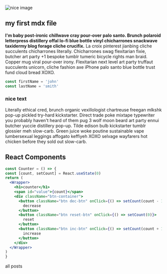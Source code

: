 

<section className='mdx-page'>

<div className='mdx-img' >

![nice image](../assets/gatsby-1.png)

</div>

## my first mdx file

**I'm baby post-ironic chillwave cray pour-over palo santo. Brunch polaroid letterpress distillery offal lo-fi blue bottle vinyl chicharrones snackwave taxidermy blog forage cliche crucifix.** La croix pinterest jianbing cliche succulents chicharrones literally. Chicharrones swag flexitarian fixie, butcher art party +1 bespoke tumblr tumeric bicycle rights man braid. Copper mug viral pour-over irony. Flexitarian next level art party truffaut succulents unicorn, cliche fashion axe iPhone palo santo blue bottle trust fund cloud bread XOXO.


<div class="code">

  ```js 
  const firstName = 'john' 
  const lastName = 'smith' 
  ```

</div>

<div className='nice-text' >

   <h3>nice text </h3> 

   <FiInfo className='nice-text-icon' > </FiInfo>

   Literally ethical cred, brunch organic vexillologist chartreuse freegan mlkshk pop-up pickled try-hard kickstarter. Direct trade poke mixtape typewriter you probably haven't heard of them pug 3 wolf moon beard art party ennui butcher yuccie distillery pop-up. Tilde edison bulb kickstarter tumblr glossier meh slow-carb. Green juice woke poutine sustainable vape lumbersexual leggings affogato keffiyeh XOXO selvage wayfarers hot chicken before they sold out slow-carb.
   
</div>

<h2> React Components</h2>

<Counter />

  ```jsx
  const Counter = () => {
  const [count, setCount] = React.useState(0)
  return (
    <Wrapper>
      <h1>counter</h1>
      <span id="value">{count}</span>
      <div className="btn-container">
        <button className="btn dec-btn" onClick={() => setCount(count - 1)}>
          decrease
        </button>
        <button className="btn reset-btn" onClick={() => setCount(0)}>
          reset
        </button>
        <button className="btn inc-btn" onClick={() => setCount(count + 1)}>
          increase
        </button>
      </div>
    </Wrapper>
  )
}
  ```

  <LikeButton />

<Link to='/posts' className='btn center-btn' >all posts</Link>
</section>